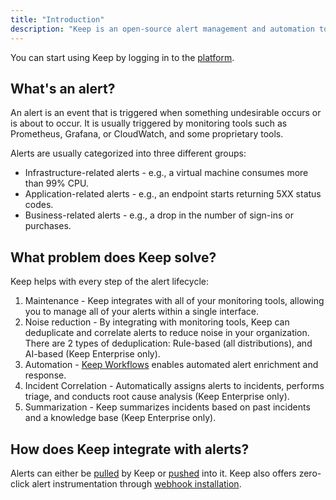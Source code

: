 ```yaml
---
title: "Introduction"
description: "Keep is an open-source alert management and automation tool that provides everything you need to collect, enrich and manange alerts effectively."
---
```

<Note> You can start using Keep by logging in to the [platform](https://platform.keephq.dev).</Note>

## What's an alert?

An alert is an event that is triggered when something undesirable occurs or is about to occur.
It is usually triggered by monitoring tools such as Prometheus, Grafana, or CloudWatch, and some proprietary tools.

Alerts are usually categorized into three different groups:
- Infrastructure-related alerts - e.g., a virtual machine consumes more than 99% CPU.
- Application-related alerts - e.g., an endpoint starts returning 5XX status codes.
- Business-related alerts - e.g., a drop in the number of sign-ins or purchases.

## What problem does Keep solve?
Keep helps with every step of the alert lifecycle:
1. Maintenance - Keep integrates with all of your monitoring tools, allowing you to manage all of your alerts within a single interface.
2. Noise reduction - By integrating with monitoring tools, Keep can deduplicate and correlate alerts to reduce noise in your organization. There are 2 types of deduplication: Rule-based (all distributions), and AI-based (Keep Enterprise only).
3. Automation - [Keep Workflows](/workflows) enables automated alert enrichment and response.
4. Incident Correlation - Automatically assigns alerts to incidents, performs triage, and conducts root cause analysis (Keep Enterprise only).
5. Summarization - Keep summarizes incidents based on past incidents and a knowledge base (Keep Enterprise only).

## How does Keep integrate with alerts?
Alerts can either be [pulled](/platform/alerts#pulled-alerts) by Keep or [pushed](/platform/alerts#pushed-alerts) into it. Keep also offers zero-click alert instrumentation through [webhook installation](/providers/overview).
